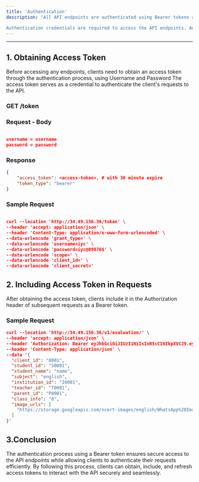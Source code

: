 ```yaml
---
title: 'Authentication'
description: "All API endpoints are authenticated using Bearer tokens and picked up from the specification file.

Authentication credentials are required to access the API endpoints. Auth 2.0 JWT"
---
```


---
## 1. Obtaining Access Token

Before accessing any endpoints, clients need to obtain an access token through the authentication process, using Username and Password The access token serves as a credential to authenticate the client's requests to the API.

### GET /token

### Request - Body

```json

username = username
password = password

```
### Response

```json
{
    "access_token": <access-token>, # with 30 minute expire
    "token_type": "bearer"
}

```

### Sample Request

```json

curl --location 'http://34.49.156.36/token' \
--header 'accept: application/json' \
--header 'Content-Type: application/x-www-form-urlencoded' \
--data-urlencode 'grant_type=' \
--data-urlencode 'username=iyc' \
--data-urlencode 'password=iyc@09876$' \
--data-urlencode 'scope=' \
--data-urlencode 'client_id=' \
--data-urlencode 'client_secret='

```

## 2. Including Access Token in Requests

After obtaining the access token, clients include it in the Authorization header of subsequent requests as a Bearer token.

### Sample Request

```json
curl --location 'http://34.49.156.36/v1/evaluation/' \
--header 'accept: application/json' \
--header 'Authorization: Bearer eyJhbGciOiJIUzI1NiIsInR5cCI6IkpXVCJ9.eyJzdWIiOiIzIiwiZXhwIjoxNzEyNTY2MDg0fQ.LOWAwIbbZ_hc7Y20CZwsXgSyOTUMoncc51S0a8qmFy0' \
--header 'Content-Type: application/json' \
--data '{
  "client_id": "0001",
  "student_id": "S0001",
  "student_name": "name",
  "subject": "english",
  "institution_id": "I0001",
  "teacher_id": "T0001",
  "parent_id": "P0001",
  "class_info": "8",
  "image_urls": [
    "https://storage.googleapis.com/ncert-images/english/WhatsApp%20Image%202024-03-05%20at%208.16.56%20PM_4.jpeg"
  ]
}'

```


## 3.Conclusion

The authentication process using a Bearer token ensures secure access to the API endpoints while allowing clients to authenticate their requests efficiently. By following this process, clients can obtain, include, and refresh access tokens to interact with the API securely and seamlessly.

